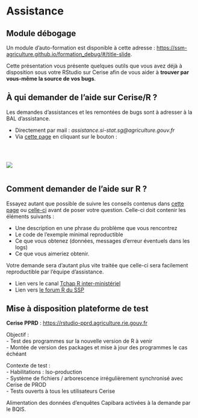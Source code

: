 # Assistance {.backgroundTitre}

## Module débogage

Un module d'auto-formation est disponible à cette adresse :   [https://ssm-agriculture.github.io/formation_debug/#/title-slide](https://ssm-agriculture.github.io/formation_debug/#/title-slide).   

Cette présentation vous présente quelques outils que vous avez déjà à disposition sous votre RStudio sur Cerise afin de vous aider à **trouver par vous-même la source de vos bugs**.  

## À qui demander de l'aide sur Cerise/R ?

Les demandes d'assistances et les remontées de bugs sont à adresser à la BAL d'assistance.

- Directement par mail :  *assistance.si-stat.sg@agriculture.gouv.fr *
- Via [cette page](https://orion.agriculture/confluence/display/CER/Portail+d%27assistance+Cerise) en cliquant sur le bouton : 

<br>

::: columns
::: {.column width="50%"}
![](img/bouton_assistance.png){fig-align="center"}
:::

::: {.column width="50%"}

:::
:::


## Comment demander de l'aide sur R ?

Essayez autant que possible de suivre les conseils contenus dans [cette page](https://book.utilitr.org/03_Fiches_thematiques/Fiche_resoudre_un_probleme.html#comment-r%25C3%25A9diger-sa-question) ou [celle-ci](https://stackoverflow.com/questions/5963269/how-to-make-a-great-r-reproducible-example) avant de poser votre question. Celle-ci doit contenir les éléments suivants :

- Une description en une phrase du problème que vous rencontrez  
- Le code de l’exemple minimal reproductible  
- Ce que vous obtenez (données, messages d’erreur éventuels dans les logs)  
- Ce que vous aimeriez obtenir.  
    

[Votre demande sera d'autant plus vite traitée que celle-ci sera facilement reproductible par l'équipe d'assistance.]{.full-width .content-box-yellow} 

- Lien vers le canal [Tchap R inter-ministériel](https://tchap.gouv.fr/#/room/#RdIezwNF:agent.finances.tchap.gouv.fr)    
- Lien vers [le forum R du SSP](https://agriculture.forums.listes.m2.e2.rie.gouv.fr/sympa/arc/forum-r) 

## Mise à disposition plateforme de test

**Cerise PPRD** : [https://rstudio-pprd.agriculture.rie.gouv.fr](https://rstudio-pprd.agriculture.rie.gouv.fr) 

[Objectif :]{.green}  
  - Test des programmes sur la nouvelle version de R à venir  
  - Montée de version des packages et mise à jour des programmes le cas échéant  
  
[Contexte de test :]{.green}  
  - Habilitations : Iso-production  
  - Système de fichiers / arborescence irrégulièrement synchronisé avec Cerise de PROD  
  - Tests ouverts à tous les utilisateurs Cerise  
  
Alimentation des données d'enquêtes Capibara activées à la demande par le BQIS.